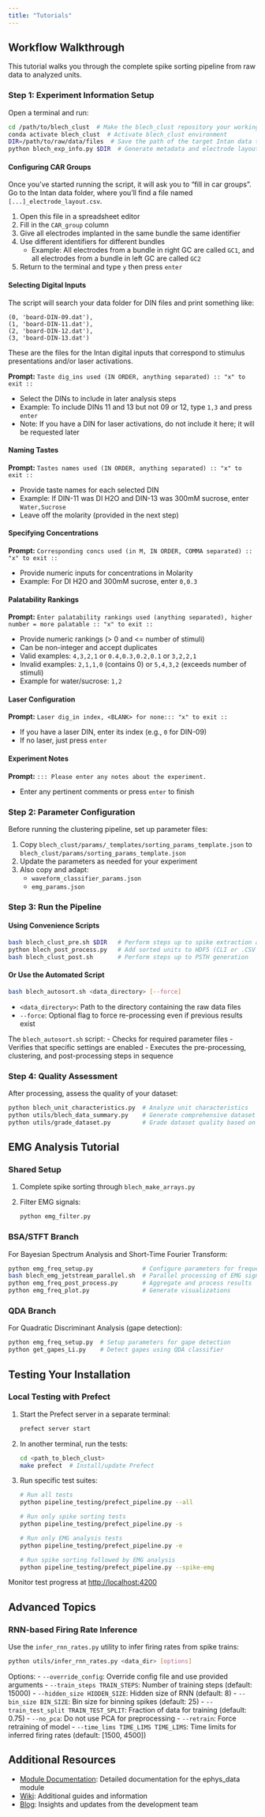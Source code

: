 ```yaml
---
title: "Tutorials"
---
```


## Workflow Walkthrough

This tutorial walks you through the complete spike sorting pipeline from raw data to analyzed units.

### Step 1: Experiment Information Setup

Open a terminal and run:

```bash
cd /path/to/blech_clust  # Make the blech_clust repository your working directory
conda activate blech_clust  # Activate blech_clust environment
DIR=/path/to/raw/data/files  # Save the path of the target Intan data to be sorted
python blech_exp_info.py $DIR  # Generate metadata and electrode layout
```

#### Configuring CAR Groups

Once you've started running the script, it will ask you to "fill in car groups". Go to the Intan data folder, where you'll find a file named `[...]_electrode_layout.csv`. 

1. Open this file in a spreadsheet editor
2. Fill in the `CAR_group` column
3. Give all electrodes implanted in the same bundle the same identifier
4. Use different identifiers for different bundles
   - Example: All electrodes from a bundle in right GC are called `GC1`, and all electrodes from a bundle in left GC are called `GC2`
5. Return to the terminal and type `y` then press `enter`

#### Selecting Digital Inputs

The script will search your data folder for DIN files and print something like:

```
(0, 'board-DIN-09.dat'),
(1, 'board-DIN-11.dat'),
(2, 'board-DIN-12.dat'),
(3, 'board-DIN-13.dat')
```

These are the files for the Intan digital inputs that correspond to stimulus presentations and/or laser activations.

**Prompt:** `Taste dig_ins used (IN ORDER, anything separated) :: "x" to exit ::`

- Select the DINs to include in later analysis steps
- Example: To include DINs 11 and 13 but not 09 or 12, type `1,3` and press `enter`
- Note: If you have a DIN for laser activations, do not include it here; it will be requested later

#### Naming Tastes

**Prompt:** `Tastes names used (IN ORDER, anything separated) :: "x" to exit ::`

- Provide taste names for each selected DIN
- Example: If DIN-11 was DI H2O and DIN-13 was 300mM sucrose, enter `Water,Sucrose`
- Leave off the molarity (provided in the next step)

#### Specifying Concentrations

**Prompt:** `Corresponding concs used (in M, IN ORDER, COMMA separated) :: "x" to exit ::`

- Provide numeric inputs for concentrations in Molarity
- Example: For DI H2O and 300mM sucrose, enter `0,0.3`

#### Palatability Rankings

**Prompt:** `Enter palatability rankings used (anything separated), higher number = more palatable :: "x" to exit ::`

- Provide numeric rankings (> 0 and <= number of stimuli)
- Can be non-integer and accept duplicates
- Valid examples: `4,3,2,1` or `0.4,0.3,0.2,0.1` or `3,2,2,1`
- Invalid examples: `2,1,1,0` (contains 0) or `5,4,3,2` (exceeds number of stimuli)
- Example for water/sucrose: `1,2`

#### Laser Configuration

**Prompt:** `Laser dig_in index, <BLANK> for none::: "x" to exit ::`

- If you have a laser DIN, enter its index (e.g., `0` for DIN-09)
- If no laser, just press `enter`

#### Experiment Notes

**Prompt:** `::: Please enter any notes about the experiment.`

- Enter any pertinent comments or press `enter` to finish

### Step 2: Parameter Configuration

Before running the clustering pipeline, set up parameter files:

1. Copy `blech_clust/params/_templates/sorting_params_template.json` to `blech_clust/params/sorting_params_template.json`
2. Update the parameters as needed for your experiment
3. Also copy and adapt:
   - `waveform_classifier_params.json`
   - `emg_params.json`

### Step 3: Run the Pipeline

#### Using Convenience Scripts

```bash
bash blech_clust_pre.sh $DIR   # Perform steps up to spike extraction and UMAP
python blech_post_process.py   # Add sorted units to HDF5 (CLI or .CSV as input)
bash blech_clust_post.sh       # Perform steps up to PSTH generation
```

#### Or Use the Automated Script

```bash
bash blech_autosort.sh <data_directory> [--force]
```

- `<data_directory>`: Path to the directory containing the raw data files
- `--force`: Optional flag to force re-processing even if previous results exist

The `blech_autosort.sh` script:
- Checks for required parameter files
- Verifies that specific settings are enabled
- Executes the pre-processing, clustering, and post-processing steps in sequence

### Step 4: Quality Assessment

After processing, assess the quality of your dataset:

```bash
python blech_unit_characteristics.py  # Analyze unit characteristics
python utils/blech_data_summary.py    # Generate comprehensive dataset summary
python utils/grade_dataset.py         # Grade dataset quality based on metrics
```

## EMG Analysis Tutorial

### Shared Setup

1. Complete spike sorting through `blech_make_arrays.py`
2. Filter EMG signals:
   ```bash
   python emg_filter.py
   ```

### BSA/STFT Branch

For Bayesian Spectrum Analysis and Short-Time Fourier Transform:

```bash
python emg_freq_setup.py              # Configure parameters for frequency analysis
bash blech_emg_jetstream_parallel.sh  # Parallel processing of EMG signals
python emg_freq_post_process.py       # Aggregate and process results
python emg_freq_plot.py               # Generate visualizations
```

### QDA Branch

For Quadratic Discriminant Analysis (gape detection):

```bash
python emg_freq_setup.py  # Setup parameters for gape detection
python get_gapes_Li.py    # Detect gapes using QDA classifier
```

## Testing Your Installation

### Local Testing with Prefect

1. Start the Prefect server in a separate terminal:
   ```bash
   prefect server start
   ```

2. In another terminal, run the tests:
   ```bash
   cd <path_to_blech_clust>
   make prefect  # Install/update Prefect
   ```

3. Run specific test suites:
   ```bash
   # Run all tests
   python pipeline_testing/prefect_pipeline.py --all
   
   # Run only spike sorting tests
   python pipeline_testing/prefect_pipeline.py -s
   
   # Run only EMG analysis tests
   python pipeline_testing/prefect_pipeline.py -e
   
   # Run spike sorting followed by EMG analysis
   python pipeline_testing/prefect_pipeline.py --spike-emg
   ```

Monitor test progress at [http://localhost:4200](http://localhost:4200)

## Advanced Topics

### RNN-based Firing Rate Inference

Use the `infer_rnn_rates.py` utility to infer firing rates from spike trains:

```bash
python utils/infer_rnn_rates.py <data_dir> [options]
```

Options:
- `--override_config`: Override config file and use provided arguments
- `--train_steps TRAIN_STEPS`: Number of training steps (default: 15000)
- `--hidden_size HIDDEN_SIZE`: Hidden size of RNN (default: 8)
- `--bin_size BIN_SIZE`: Bin size for binning spikes (default: 25)
- `--train_test_split TRAIN_TEST_SPLIT`: Fraction of data for training (default: 0.75)
- `--no_pca`: Do not use PCA for preprocessing
- `--retrain`: Force retraining of model
- `--time_lims TIME_LIMS TIME_LIMS`: Time limits for inferred firing rates (default: [1500, 4500])

## Additional Resources

- [Module Documentation](https://github.com/katzlabbrandeis/blech_clust/blob/master/utils/ephys_data/README.md): Detailed documentation for the ephys_data module
- [Wiki](https://github.com/abuzarmahmood/blech_clust/wiki): Additional guides and information
- [Blog](https://katzlabbrandeis.github.io/blech_clust/blogs/blogs_main.html): Insights and updates from the development team
